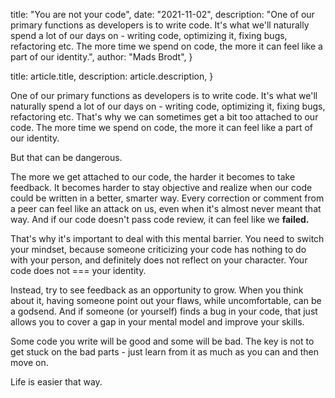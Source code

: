 
  title: "You are not your code",
  date: "2021-11-02",
  description:
    "One of our primary functions as developers is to write code. It's what we'll naturally spend a lot of our days on - writing code, optimizing it, fixing bugs, refactoring etc. The more time we spend on code, the more it can feel like a part of our identity.",
  author: "Mads Brodt",
}

  title: article.title,
  description: article.description,
}


One of our primary functions as developers is to write code. It's what we'll naturally spend a lot of our days on - writing code, optimizing it, fixing bugs, refactoring etc. That's why we can sometimes get a bit too attached to our code. The more time we spend on code, the more it can feel like a part of our identity.

But that can be dangerous.

The more we get attached to our code, the harder it becomes to take feedback. It becomes harder to stay objective and realize when our code could be written in a better, smarter way. Every correction or comment from a peer can feel like an attack on us, even when it's almost never meant that way. And if our code doesn't pass code review, it can feel like we **failed.**

That's why it's important to deal with this mental barrier. You need to switch your mindset, because someone criticizing your code has nothing to do with your person, and definitely does not reflect on your character. Your code does not === your identity.

Instead, try to see feedback as an opportunity to grow. When you think about it, having someone point out your flaws, while uncomfortable, can be a godsend. And if someone (or yourself) finds a bug in your code, that just allows you to cover a gap in your mental model and improve your skills.

Some code you write will be good and some will be bad. The key is not to get stuck on the bad parts - just learn from it as much as you can and then move on.

Life is easier that way.

​

